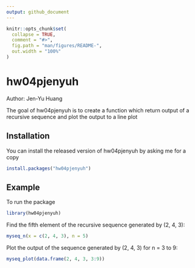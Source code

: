 ```yaml
---
output: github_document
---
```


<!-- README.md is generated from README.Rmd. Please edit that file -->

```r
knitr::opts_chunk$set(
  collapse = TRUE,
  comment = "#>",
  fig.path = "man/figures/README-",
  out.width = "100%"
)
```

# hw04pjenyuh

<!-- badges: start -->
<!-- badges: end -->
Author: Jen-Yu Huang  

The goal of hw04pjenyuh is to create a function which return output of a recursive sequence and plot the output to a line plot

## Installation

You can install the released version of hw04pjenyuh by asking me for a copy

``` r
install.packages("hw04pjenyuh")
```

## Example

To run the package

```r
library(hw04pjenyuh)
```

Find the fifth element of the recursive sequence generated by (2, 4, 3):

```r
myseq_n(x = c(2, 4, 3), n = 5)
```

Plot the output of the sequence generated by (2, 4, 3) for n = 3 to 9:

```r
myseq_plot(data.frame(2, 4, 3, 3:9))
```
